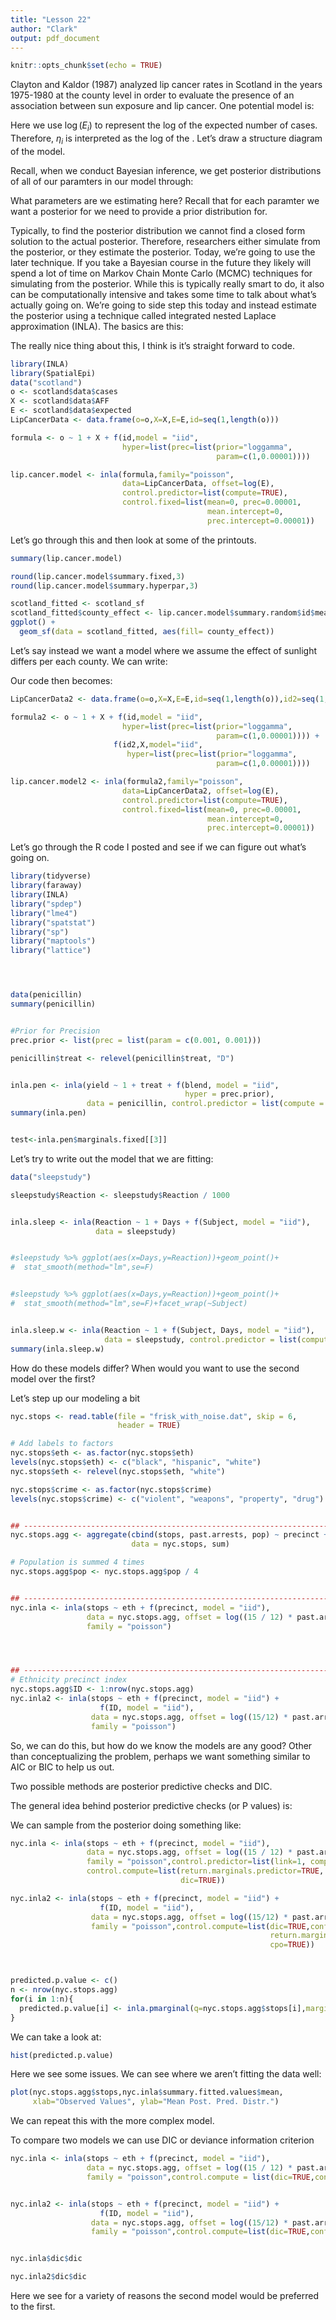```yaml
---
title: "Lesson 22"
author: "Clark"
output: pdf_document
---
```


```r
knitr::opts_chunk$set(echo = TRUE)
```

Clayton and Kaldor (1987) analyzed lip cancer rates in Scotland in the years 1975-1980 at the county level in order to evaluate the presence of an association between sun exposure and lip cancer. One potential model is:



\vspace{1.5in}

Here we use $\log(E_i)$ to represent the log of the expected number of cases. Therefore, $\eta_i$ is interpreted as the log of the \textit{relative risk}. Let's draw a structure diagram of the model.

\vspace{3.in}

Recall, when we conduct Bayesian inference, we get posterior distributions of all of our paramters in our model through:

\vspace{.5in}

What parameters are we estimating here? Recall that for each paramter we want a posterior for we need to provide a prior distribution for.

\vspace{2.in}

Typically, to find the posterior distribution we cannot find a closed form solution to the actual posterior. Therefore, researchers either simulate from the posterior, or they estimate the posterior. Today, we're going to use the later technique. If you take a Bayesian course in the future they likely will spend a lot of time on Markov Chain Monte Carlo (MCMC) techniques for simulating from the posterior. While this is typically really smart to do, it also can be computationally intensive and takes some time to talk about what's actually going on. We're going to side step this today and instead estimate the posterior using a technique called integrated nested Laplace approximation (INLA). The basics are this:

\vspace{5.in}

The really nice thing about this, I think is it's \textit{sort of} straight forward to code. 


```r
library(INLA)
library(SpatialEpi)
data("scotland")
o <- scotland$data$cases
X <- scotland$data$AFF
E <- scotland$data$expected
LipCancerData <- data.frame(o=o,X=X,E=E,id=seq(1,length(o)))

formula <- o ~ 1 + X + f(id,model = "iid",
                         hyper=list(prec=list(prior="loggamma",
                                              param=c(1,0.00001))))

lip.cancer.model <- inla(formula,family="poisson",
                         data=LipCancerData, offset=log(E),
                         control.predictor=list(compute=TRUE),
                         control.fixed=list(mean=0, prec=0.00001,
                                            mean.intercept=0,
                                            prec.intercept=0.00001))

```


Let's go through this and then look at some of the printouts.




```r

summary(lip.cancer.model)

round(lip.cancer.model$summary.fixed,3)
round(lip.cancer.model$summary.hyperpar,3)

scotland_fitted <- scotland_sf
scotland_fitted$county_effect <- lip.cancer.model$summary.random$id$mean
ggplot() +
  geom_sf(data = scotland_fitted, aes(fill= county_effect))


```


Let's say instead we want a model where we assume the effect of sunlight differs per each county. We can write:

\vspace{1.5in}

Our code then becomes:

```r
LipCancerData2 <- data.frame(o=o,X=X,E=E,id=seq(1,length(o)),id2=seq(1,length(o)))

formula2 <- o ~ 1 + X + f(id,model = "iid",
                         hyper=list(prec=list(prior="loggamma",
                                              param=c(1,0.00001)))) + 
                       f(id2,X,model="iid",
                          hyper=list(prec=list(prior="loggamma",
                                              param=c(1,0.00001))))

lip.cancer.model2 <- inla(formula2,family="poisson",
                         data=LipCancerData2, offset=log(E),
                         control.predictor=list(compute=TRUE),
                         control.fixed=list(mean=0, prec=0.00001,
                                            mean.intercept=0,
                                            prec.intercept=0.00001))

```


Let's go through the R code I posted and see if we can figure out what's going on.



```r

library(tidyverse)
library(faraway)
library(INLA)
library("spdep")
library("lme4")
library("spatstat")
library("sp")
library("maptools")
library("lattice")




data(penicillin)
summary(penicillin)


#Prior for Precision
prec.prior <- list(prec = list(param = c(0.001, 0.001)))

penicillin$treat <- relevel(penicillin$treat, "D")


inla.pen <- inla(yield ~ 1 + treat + f(blend, model = "iid",
                                       hyper = prec.prior),
                 data = penicillin, control.predictor = list(compute = TRUE))
summary(inla.pen)


test<-inla.pen$marginals.fixed[[3]]
```


Let's try to write out the model that we are fitting:


\vspace{1.5in}



```r

data("sleepstudy")

sleepstudy$Reaction <- sleepstudy$Reaction / 1000


inla.sleep <- inla(Reaction ~ 1 + Days + f(Subject, model = "iid"),
                   data = sleepstudy)


#sleepstudy %>% ggplot(aes(x=Days,y=Reaction))+geom_point()+
#  stat_smooth(method="lm",se=F)


#sleepstudy %>% ggplot(aes(x=Days,y=Reaction))+geom_point()+
#  stat_smooth(method="lm",se=F)+facet_wrap(~Subject)


inla.sleep.w <- inla(Reaction ~ 1 + f(Subject, Days, model = "iid"),
                     data = sleepstudy, control.predictor = list(compute = TRUE))
summary(inla.sleep.w)

```

How do these models differ? When would you want to use the second model over the first?


\vspace{1.5in}

Let's step up our modeling a bit

```r

nyc.stops <- read.table(file = "frisk_with_noise.dat", skip = 6, 
                        header = TRUE)

# Add labels to factors
nyc.stops$eth <- as.factor(nyc.stops$eth)
levels(nyc.stops$eth) <- c("black", "hispanic", "white")
nyc.stops$eth <- relevel(nyc.stops$eth, "white")

nyc.stops$crime <- as.factor(nyc.stops$crime)
levels(nyc.stops$crime) <- c("violent", "weapons", "property", "drug")


## -----------------------------------------------------------------------------
nyc.stops.agg <- aggregate(cbind(stops, past.arrests, pop) ~ precinct + eth,
                           data = nyc.stops, sum)

# Population is summed 4 times
nyc.stops.agg$pop <- nyc.stops.agg$pop / 4


## -----------------------------------------------------------------------------
nyc.inla <- inla(stops ~ eth + f(precinct, model = "iid"),
                 data = nyc.stops.agg, offset = log((15 / 12) * past.arrests),
                 family = "poisson")




## -----------------------------------------------------------------------------
# Ethnicity precinct index
nyc.stops.agg$ID <- 1:nrow(nyc.stops.agg)
nyc.inla2 <- inla(stops ~ eth + f(precinct, model = "iid") + 
                    f(ID, model = "iid"), 
                  data = nyc.stops.agg, offset = log((15/12) * past.arrests),
                  family = "poisson")


```

So, we can do this, but how do we know the models are any good? Other than conceptualizing the problem, perhaps we want something similar to AIC or BIC to help us out.

Two possible methods are posterior predictive checks and DIC. 


The general idea behind posterior predictive checks (or P values) is:

\vspace{1.5in}


We can sample from the posterior doing something like:


```r


nyc.inla <- inla(stops ~ eth + f(precinct, model = "iid"),
                 data = nyc.stops.agg, offset = log((15 / 12) * past.arrests),
                 family = "poisson",control.predictor=list(link=1, compute=TRUE),
                 control.compute=list(return.marginals.predictor=TRUE,
                                      dic=TRUE))

nyc.inla2 <- inla(stops ~ eth + f(precinct, model = "iid") + 
                    f(ID, model = "iid"), 
                  data = nyc.stops.agg, offset = log((15/12) * past.arrests),
                  family = "poisson",control.compute=list(dic=TRUE,config = TRUE,
                                                          return.marginals.predictor=TRUE,
                                                          cpo=TRUE))



predicted.p.value <- c()
n <- nrow(nyc.stops.agg)
for(i in 1:n){
  predicted.p.value[i] <- inla.pmarginal(q=nyc.stops.agg$stops[i],marginal=nyc.inla2$marginals.fitted.values[[i]])
}


```


We can take a look at:

```r
hist(predicted.p.value)


```

Here we see some issues. We can see where we aren't fitting the data well:

```r

plot(nyc.stops.agg$stops,nyc.inla$summary.fitted.values$mean,
     xlab="Observed Values", ylab="Mean Post. Pred. Distr.")

```


We can repeat this with the more complex model.


To compare two models we can use DIC or deviance information criterion


```r

nyc.inla <- inla(stops ~ eth + f(precinct, model = "iid"),
                 data = nyc.stops.agg, offset = log((15 / 12) * past.arrests),
                 family = "poisson",control.compute = list(dic=TRUE,config = TRUE))


nyc.inla2 <- inla(stops ~ eth + f(precinct, model = "iid") + 
                    f(ID, model = "iid"), 
                  data = nyc.stops.agg, offset = log((15/12) * past.arrests),
                  family = "poisson",control.compute=list(dic=TRUE,config = TRUE))


nyc.inla$dic$dic

nyc.inla2$dic$dic

```


Here we see for a variety of reasons the second model would be preferred to the first.
